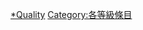 {{Articles by Quality|topic=以色列|project=以色列}}

[[Category:以色列專題條目|*Quality]]
[[Category:各等級條目|Category:各等級條目]]